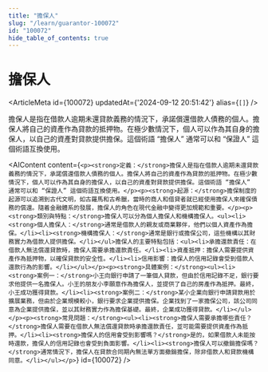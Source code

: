 ```yaml
---
title: "擔保人"
slug: "/learn/guarantor-100072"
id: "100072"
hide_table_of_contents: true
---
```



# 擔保人

<ArticleMeta id={100072} updatedAt={'2024-09-12 20:51:42'} alias={`[]`} />
<div className='border-solid border-b border-t-0 my-4 border-[var(--ifm-color-gray-300)]' />

擔保人是指在借款人逾期未還貸款義務的情況下，承諾償還借款人債務的個人。擔保人將自己的資產作為貸款的抵押物。在極少數情況下，個人可以作為其自身的擔保人，以自己的資產對貸款提供擔保。這個術語 “擔保人” 通常可以和 “保證人” 這個術語互換使用。

<AIContent content={`<p><strong>定義：</strong>擔保人是指在借款人逾期未還貸款義務的情況下，承諾償還借款人債務的個人。擔保人將自己的資產作為貸款的抵押物。在極少數情況下，個人可以作為其自身的擔保人，以自己的資產對貸款提供擔保。這個術語 “擔保人” 通常可以和 “保證人” 這個術語互換使用。</p><p><strong>起源：</strong>擔保制度的起源可以追溯到古代文明，如古羅馬和古希臘，當時的商人和借貸者就已經使用擔保人來確保債務的償還。隨着金融體系的發展，擔保人的角色在現代金融中變得更加規範和重要。</p><p><strong>類別與特點：</strong>擔保人可以分為個人擔保人和機構擔保人。<ul><li><strong>個人擔保人：</strong>通常是借款人的親友或商業夥伴，他們以個人資產作為擔保。</li><li><strong>機構擔保人：</strong>通常是銀行或擔保公司，這些機構以其財務實力為借款人提供擔保。</li></ul>擔保人的主要特點包括：<ul><li>承擔還款責任：在借款人無法償還貸款時，擔保人需要承擔還款責任。</li><li>資產抵押：擔保人需要提供資產作為抵押物，以確保貸款的安全性。</li><li>信用影響：擔保人的信用記錄會受到借款人還款行為的影響。</li></ul></p><p><strong>具體案例：</strong><ul><li><strong>案例一：</strong>小王向銀行申請了一筆個人貸款，但由於信用記錄不足，銀行要求他提供一名擔保人。小王的朋友小李願意作為擔保人，並提供了自己的房產作為抵押。最終，小王成功獲得貸款。</li><li><strong>案例二：</strong>某小企業向銀行申請貸款用於擴展業務，但由於企業規模較小，銀行要求企業提供擔保。企業找到了一家擔保公司，該公司同意為企業提供擔保，並以其財務實力作為擔保基礎。最終，企業成功獲得貸款。</li></ul></p><p><strong>常見問題：</strong><ul><li><strong>擔保人需要承擔哪些責任？</strong>擔保人需要在借款人無法償還貸款時承擔還款責任，並可能需要提供資產作為抵押。</li><li><strong>擔保人的信用會受到影響嗎？</strong>是的，如果借款人未能按時還款，擔保人的信用記錄也會受到負面影響。</li><li><strong>擔保人可以撤銷擔保嗎？</strong>通常情況下，擔保人在貸款合同期內無法單方面撤銷擔保，除非借款人和貸款機構同意。</li></ul></p>`} id={100072} />
